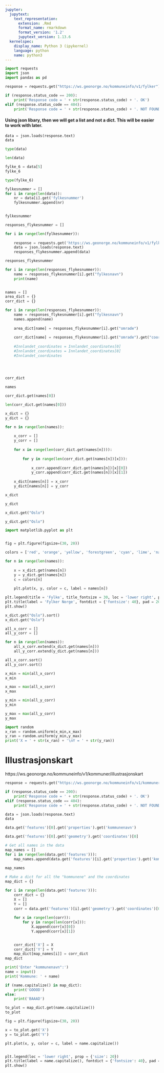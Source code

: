 ```yaml
---
jupyter:
  jupytext:
    text_representation:
      extension: .Rmd
      format_name: rmarkdown
      format_version: '1.2'
      jupytext_version: 1.13.6
  kernelspec:
    display_name: Python 3 (ipykernel)
    language: python
    name: python3
---
```


```python
import requests
import json
import pandas as pd
```

```python
response = requests.get("https://ws.geonorge.no/kommuneinfo/v1/fylker")

if (response.status_code == 200):
    print('Response code = ' + str(response.status_code) + '. OK')
elif (response.status_code == 404):
    print('Response code = ' + str(response.status_code) + '. NOT FOUND')
```

#### Using json libary, then we will get a list and not a dict. This will be easier to work with later.

```python
data = json.loads(response.text)
data
```

```python
type(data)
```

```python
len(data)
```

```python
fylke_6 = data[5]
fylke_6
```

```python
type(fylke_6)
```

```python
fylkesnummer = []
for i in range(len(data)):
    nr = data[i].get('fylkesnummer')
    fylkesnummer.append(nr)
    
```

```python
fylkesnummer
```

```python
responses_flykesnummer = []

for i in range(len(fylkesnummer)):
    
    response = requests.get('https://ws.geonorge.no/kommuneinfo/v1/fylker/' + fylkesnummer[i] + '/omrade')
    data = json.loads(response.text)
    responses_flykesnummer.append(data)
```

```python
responses_flykesnummer
```

```python
for i in range(len(responses_flykesnummer)):
    name = responses_flykesnummer[i].get("fylkesnavn")
    print(name)
    
```

```python
names = []
area_dict = {}
corr_dict = {}

for i in range(len(responses_flykesnummer)):
    name = responses_flykesnummer[i].get("fylkesnavn")
    names.append(name)
    
    area_dict[name] = responses_flykesnummer[i].get("omrade")
    
    corr_dict[name] = responses_flykesnummer[i].get("omrade").get("coordinates")[0][0]
    
    #Innlandet_coordinates = Innlandet_coordinates[0]
    #Innlandet_coordinates = Innlandet_coordinates[0]
    #Innlandet_coordinates
    
    
    
```

```python
corr_dict
```

```python
names
```

```python
corr_dict.get(names[0])
```

```python
len(corr_dict.get(names[0]))
```

```python


x_dict = {}
y_dict = {}

for n in range(len(names)):
    
    x_corr = []
    y_corr = []
    
    for x in range(len(corr_dict.get(names[n]))):
        
        for y in range(len(corr_dict.get(names[n])[x])):
            
            x_corr.append(corr_dict.get(names[n])[x][0])
            y_corr.append(corr_dict.get(names[n])[x][1])
    
    x_dict[names[n]] = x_corr
    y_dict[names[n]] = y_corr

```

```python
x_dict
```

```python
y_dict
```

```python
x_dict.get("Oslo")
```

```python
y_dict.get("Oslo")
```

```python
import matplotlib.pyplot as plt


fig = plt.figure(figsize=(30, 20))

colors = ['red', 'orange', 'yellow', 'forestgreen', 'cyan', 'lime', 'navy', 'blue', 'purple', 'violet', 'deeppink']

for n in range(len(names)):
    
    x = x_dict.get(names[n])
    y = y_dict.get(names[n])
    c = colors[n]
    
    plt.plot(x, y, color = c, label = names[n])

plt.legend(title = 'Fylke', title_fontsize = 30, loc = 'lower right', prop = {'size': 20})
plt.title(label = 'Fylker Norge', fontdict = {'fontsize': 40}, pad = 20.0)
plt.show()


```

```python
x_dict.get("Oslo").sort()
x_dict.get("Oslo")
```

```python
all_x_corr = []
all_y_corr = []

for n in range(len(names)):
    all_x_corr.extend(x_dict.get(names[n]))
    all_y_corr.extend(y_dict.get(names[n]))

all_x_corr.sort()
all_y_corr.sort()
```

```python
x_min = min(all_x_corr)
x_min
```

```python
x_max = max(all_x_corr)
x_max
```

```python
y_min = min(all_y_corr)
y_min
```

```python
y_max = max(all_y_corr)
y_max
```

```python
import random
x_ran = random.uniform(x_min,x_max)
y_ran = random.uniform(y_min,y_max)
print('X = ' + str(x_ran) + '\nY = ' + str(y_ran))
```

# Illustrasjonskart
https://ws.geonorge.no/kommuneinfo/v1/kommuner/illustrasjonskart

```python
response = requests.get("https://ws.geonorge.no/kommuneinfo/v1/kommuner/illustrasjonskart")

if (response.status_code == 200):
    print('Response code = ' + str(response.status_code) + '. OK')
elif (response.status_code == 404):
    print('Response code = ' + str(response.status_code) + '. NOT FOUND')
```

```python
data = json.loads(response.text)
data
```

```python
data.get('features')[0].get('properties').get('kommunenavn')
```

```python
data.get('features')[0].get('geometry').get('coordinates')[0]
```

```python
# Get all names in the data
map_names = []
for i in range(len(data.get('features'))):
    map_names.append(data.get('features')[i].get('properties').get('kommunenavn'))
    
map_names   
```

```python
# Make a dict for all the "kommunene" and the coordinates
map_dict = {}

for i in range(len(data.get('features'))):
    corr_dict = {}
    X = []
    Y = []
    corr = data.get('features')[i].get('geometry').get('coordinates')[0]
    
    for x in range(len(corr)):
        for y in range(len(corr[x])):
            X.append(corr[x][0])
            Y.append(corr[x][1])
            

    corr_dict['X'] = X
    corr_dict['Y'] = Y
    map_dict[map_names[i]] = corr_dict
map_dict
```

```python
print('Enter "kommunenavn":')
name = input()
print('Kommune: ' + name)
```

```python
if (name.capitalize() in map_dict):
    print('GOOOD')
else:
    print('BAAAD')
```

```python
to_plot = map_dict.get(name.capitalize())
to_plot
```

```python
fig = plt.figure(figsize=(30, 20))

x = to_plot.get('X')
y = to_plot.get('Y')

plt.plot(x, y, color = c, label = name.capitalize())


plt.legend(loc = 'lower right', prop = {'size': 20})
plt.title(label = name.capitalize(), fontdict = {'fontsize': 40}, pad = 20.0)
plt.show()

```

```python

```
